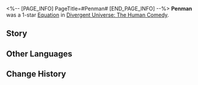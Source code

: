 <%-- [PAGE_INFO]
PageTitle=#Penman#
[END_PAGE_INFO] --%>
{{Removed|Equation}}
{{Equation Infobox
|period   = The Human Comedy
|rarity   = 1
|path1    = Erudition*3
|path2    = The Hunt*2
|effect   = After a character attacks and deals Ultimate DMG, for every enemy target hit, deals Ultimate DMG equal to {{Color|h|100%}} of the character's ATK to the enemy target with the highest Max HP.
|mentions = 
}}
'''Penman''' was a 1-star [[Divergent Universe: The Human Comedy/Equations|Equation]] in [[Divergent Universe: The Human Comedy]].

==Story==
{{Description|The mining ships have depleted the veins of Ezni-V, leaving the mess to the destitute Shanatans. Condescendingly, they criticize these bloodsucking arthropods, humiliate their ancestors, and mock their misfortune. Ignorance breeds evil, and wisdom nurtures virtues &mdash; people regard this as truth, feeling justified when they plunder everything the ignorant own, including their knowledge.<br /><br />You seize the right to knowledge from the sages and donate it to the ignorant stars. Words and thoughts ripple through the waters. The notion of inferiority is nothing but a lie woven by the evil dragon hoarding treasures. When the fountain of knowledge generously flows across the land, people will realize everyone is born equal.}}
<!--
==Gameplay Notes==
* 
-->
==Other Languages==
{{Other Languages
|en   = Penman
|zhs  = 执笔人
|zht  = 執筆人
|ja   = {{Rubi|執筆者|しっぴつしゃ}}
|ko   = 집필자
|es   = Escriba
|fr   = Écrivain
|ru   = Сочинитель
|th   = นักเขียน
|vi   = Người Chấp Bút
|de   = Schreiberling
|id   = Penman
|pt   = Escrevente
}}

==Change History==
{{Change History|2.3}}